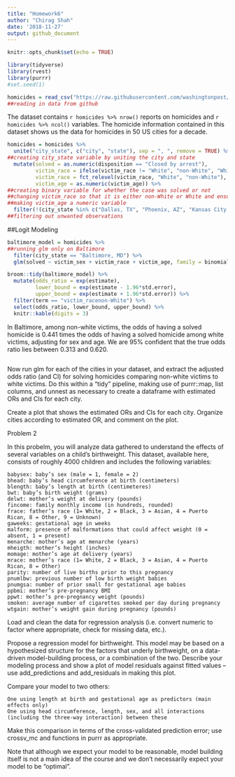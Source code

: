 ```yaml
---
title: "Homework6"
author: "Chirag Shah"
date: '2018-11-27'
output: github_document
---
```


```r
knitr::opts_chunk$set(echo = TRUE)
```

```r
library(tidyverse)
library(rvest)
library(purrr)
#set.seed(1)
```

```r
homicides = read_csv("https://raw.githubusercontent.com/washingtonpost/data-homicides/master/homicide-data.csv")
##reading in data from github 
```

The dataset contains `r homicides %>% nrow() ` reports on homicides and `r homicides %>% ncol() ` variables. The homicide information contained in this dataset shows us the data for homicides in 50 US cities for a decade. 

```r
homicides = homicides %>% 
  unite("city_state", c("city", "state"), sep = ", ", remove = TRUE) %>% 
##creating city_state variable by uniting the city and state 
  mutate(solved = as.numeric(disposition == "Closed by arrest"), 
         victim_race = ifelse(victim_race != "White", "non-White", "White"),  
         victim_race = fct_relevel(victim_race, "White", "non-White"),
         victim_age = as.numeric(victim_age)) %>% 
##creating binary variable for whether the case was solved or not
##changing victim_race so that it is either non-White or White and ensuring White is the reference group
##making victim_age a numeric variable
  filter(!(city_state %in% c("Dallas, TX", "Phoenix, AZ", "Kansas City, MO", "Tulsa, AL")))
##filtering out unwanted observations
```

##Logit Modeling

```r
baltimore_model = homicides %>% 
##running glm only on Baltimore
  filter(city_state == "Baltimore, MD") %>% 
  glm(solved ~ victim_sex + victim_race + victim_age, family = binomial, data = .)

broom::tidy(baltimore_model) %>% 
  mutate(odds_ratio = exp(estimate), 
         lower_bound = exp(estimate - 1.96*std.error), 
         upper_bound = exp(estimate + 1.96*std.error)) %>% 
  filter(term == "victim_racenon-White") %>% 
  select(odds_ratio, lower_bound, upper_bound) %>% 
  knitr::kable(digits = 3)
```

In Baltimore, among non-white victims, the odds of having a solved homicide is 0.441 times the odds of having a solved homicide among white victims, adjusting for sex and age. We are 95% confident that the true odds ratio lies between 0.313 and 0.620.

```r

```

Now run glm for each of the cities in your dataset, and extract the adjusted odds ratio (and CI) for solving homicides comparing non-white victims to white victims. Do this within a “tidy” pipeline, making use of purrr::map, list columns, and unnest as necessary to create a dataframe with estimated ORs and CIs for each city.

Create a plot that shows the estimated ORs and CIs for each city. Organize cities according to estimated OR, and comment on the plot.

Problem 2

In this probelm, you will analyze data gathered to understand the effects of several variables on a child’s birthweight. This dataset, available here, consists of roughly 4000 children and includes the following variables:

    babysex: baby’s sex (male = 1, female = 2)
    bhead: baby’s head circumference at birth (centimeters)
    blength: baby’s length at birth (centimeteres)
    bwt: baby’s birth weight (grams)
    delwt: mother’s weight at delivery (pounds)
    fincome: family monthly income (in hundreds, rounded)
    frace: father’s race (1= White, 2 = Black, 3 = Asian, 4 = Puerto Rican, 8 = Other, 9 = Unknown)
    gaweeks: gestational age in weeks
    malform: presence of malformations that could affect weight (0 = absent, 1 = present)
    menarche: mother’s age at menarche (years)
    mheigth: mother’s height (inches)
    momage: mother’s age at delivery (years)
    mrace: mother’s race (1= White, 2 = Black, 3 = Asian, 4 = Puerto Rican, 8 = Other)
    parity: number of live births prior to this pregnancy
    pnumlbw: previous number of low birth weight babies
    pnumgsa: number of prior small for gestational age babies
    ppbmi: mother’s pre-pregnancy BMI
    ppwt: mother’s pre-pregnancy weight (pounds)
    smoken: average number of cigarettes smoked per day during pregnancy
    wtgain: mother’s weight gain during pregnancy (pounds)

Load and clean the data for regression analysis (i.e. convert numeric to factor where appropriate, check for missing data, etc.).

Propose a regression model for birthweight. This model may be based on a hypothesized structure for the factors that underly birthweight, on a data-driven model-building process, or a combination of the two. Describe your modeling process and show a plot of model residuals against fitted values – use add_predictions and add_residuals in making this plot.

Compare your model to two others:

    One using length at birth and gestational age as predictors (main effects only)
    One using head circumference, length, sex, and all interactions (including the three-way interaction) between these

Make this comparison in terms of the cross-validated prediction error; use crossv_mc and functions in purrr as appropriate.

Note that although we expect your model to be reasonable, model building itself is not a main idea of the course and we don’t necessarily expect your model to be “optimal”.
